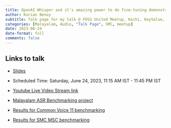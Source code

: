 ```yaml
---
title: OpenAI Whisper and it's amazing power to do fine-tuning demonstrated on my mother-tongue
author: Kurian Benoy
subtitle: Talk page for my talk @ FOSS United Meetup, Kochi, KeyValue, Smart Kochi.
categories: [Malayalam, Audio, "Talk Page", SMC, meetup]
date: 2023-06-24
date-format: full
comments: false
---
```


## Links to talk

- [Slides](../../../talks/foss-united/kochi.qmd)

- Scheduled Time: Saturday, June 24, 2023, 11:15 AM IST - 11:45 PM IST

- [Youtube Live Video Stream link](https://www.youtube.com/live/B0_HKAbe3kk?feature=share&t=5784)

- [Malayalam ASR Benchmarking project](https://github.com/kurianbenoy/malayalam_asr_benchmarking)

- [Results for Common Voice 11 benchmarking](https://huggingface.co/datasets/kurianbenoy/malayalam_common_voice_benchmarking)

- [Results for SMC MSC benchmarking](https://huggingface.co/datasets/kurianbenoy/malayalam_msc_benchmarking)
